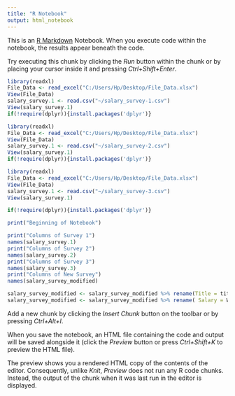 ---
title: "R Notebook"
output: html_notebook
---

This is an [R Markdown](http://rmarkdown.rstudio.com) Notebook. When you execute code within the notebook, the results appear beneath the code. 

Try executing this chunk by clicking the *Run* button within the chunk or by placing your cursor inside it and pressing *Ctrl+Shift+Enter*. 
```{r}
library(readxl)
File_Data <- read_excel("C:/Users/Hp/Desktop/File_Data.xlsx")
View(File_Data)
salary_survey.1 <- read.csv("~/salary_survey-1.csv")
View(salary_survey.1)
if(!require(dplyr)){install.packages('dplyr')}

library(readxl)
File_Data <- read_excel("C:/Users/Hp/Desktop/File_Data.xlsx")
View(File_Data)
salary_survey.1 <- read.csv("~/salary_survey-2.csv")
View(salary_survey.1)
if(!require(dplyr)){install.packages('dplyr')}

library(readxl)
File_Data <- read_excel("C:/Users/Hp/Desktop/File_Data.xlsx")
View(File_Data)
salary_survey.1 <- read.csv("~/salary_survey-3.csv")
View(salary_survey.1)
```
```{r}
if(!require(dplyr)){install.packages('dplyr')}
```

```{r}
print("Beginning of Notebook")
```
```{r}
print("Columns of Survey 1")
names(salary_survey.1)
print("Columns of Survey 2")
names(salary_survey.2)
print("Columns of Survey 3")
names(salary_survey.3)
print("Columns of New Survey")
names(salary_survey_modified)
```
```{r}
salary_survey_modified <- salary_survey_modified %>% rename(Title = title)
salary_survey_modified <- salary_survey_modified %>% rename( Salary = What.is.your.annual.salary.)
```

Add a new chunk by clicking the *Insert Chunk* button on the toolbar or by pressing *Ctrl+Alt+I*.

When you save the notebook, an HTML file containing the code and output will be saved alongside it (click the *Preview* button or press *Ctrl+Shift+K* to preview the HTML file).

The preview shows you a rendered HTML copy of the contents of the editor. Consequently, unlike *Knit*, *Preview* does not run any R code chunks. Instead, the output of the chunk when it was last run in the editor is displayed.
